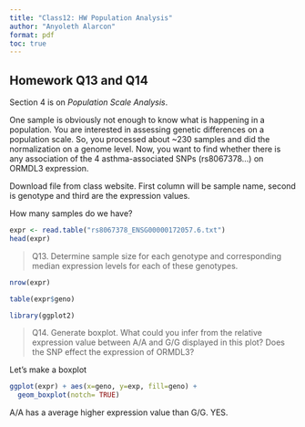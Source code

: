 ```yaml
---
title: "Class12: HW Population Analysis"
author: "Anyoleth Alarcon"
format: pdf
toc: true
---
```


## Homework Q13 and Q14

Section 4 is on *Population Scale Analysis*. 

One sample is obviously not enough to know what is happening in a population. You are interested in assessing genetic differences on a population scale. So, you processed about ~230 samples and did the normalization on a genome level. Now, you want to find whether there is any association of the 4 asthma-associated SNPs (rs8067378…) on ORMDL3 expression. 

Download file from class website. First column will be sample name, second is genotype and third are the expression values.


How many samples do we have?

```r
expr <- read.table("rs8067378_ENSG00000172057.6.txt")
head(expr)
```
>Q13. Determine sample size for each genotype and corresponding median expression levels for each of these genotypes.

```r
nrow(expr)
```

```r
table(expr$geno)
```

```r
library(ggplot2)
```

>Q14. Generate boxplot.  What could you infer from the relative expression value between A/A and G/G displayed in this plot? Does the SNP effect the expression of ORMDL3? 

Let's make a boxplot

```r
ggplot(expr) + aes(x=geno, y=exp, fill=geno) +
  geom_boxplot(notch= TRUE)
```
A/A has a average higher expression value than G/G. YES.



